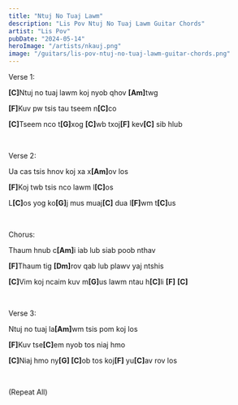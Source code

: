 ```yaml
---
title: "Ntuj No Tuaj Lawm"
description: "Lis Pov Ntuj No Tuaj Lawm Guitar Chords"
artist: "Lis Pov"
pubDate: "2024-05-14"
heroImage: "/artists/nkauj.png"
image: "/guitars/lis-pov-ntuj-no-tuaj-lawm-guitar-chords.png"
---
```


Verse 1:

<b>[C]</b>Ntuj no tuaj lawm koj nyob qhov <b>[Am]</b>twg

<b>[F]</b>Kuv pw tsis tau tseem n<b>[C]</b>co

<b>[C]</b>Tseem nco t<b>[G]</b>xog <b>[C]</b>wb txoj<b>[F]</b> kev<b>[C]</b> sib
hlub

<br />

Verse 2:

Ua cas tsis hnov koj xa x<b>[Am]</b>ov los

<b>[F]</b>Koj twb tsis nco lawm l<b>[C]</b>os

L<b>[C]</b>os yog ko<b>[G]</b>j mus muaj<b>[C]</b> dua l<b>[F]</b>wm t<b>[C]</b>us

<br />

Chorus:

Thaum hnub c<b>[Am]</b>i iab lub siab poob nthav

<b>[F]</b>Thaum tig <b>[Dm]</b>rov qab lub plawv yaj ntshis

<b>[C]</b>Vim koj ncaim kuv m<b>[G]</b>us lawm ntau h<b>[C]</b>li <b>[F]</b> <b>[C]</b>

<br />

Verse 3:

Ntuj no tuaj la<b>[Am]</b>wm tsis pom koj los

<b>[F]</b>Kuv tse<b>[C]</b>em nyob tos niaj hmo

<b>[C]</b>Niaj hmo ny<b>[G] [C]</b>ob tos koj<b>[F]</b> yu<b>[C]</b>av rov los

<br />

(Repeat All)
